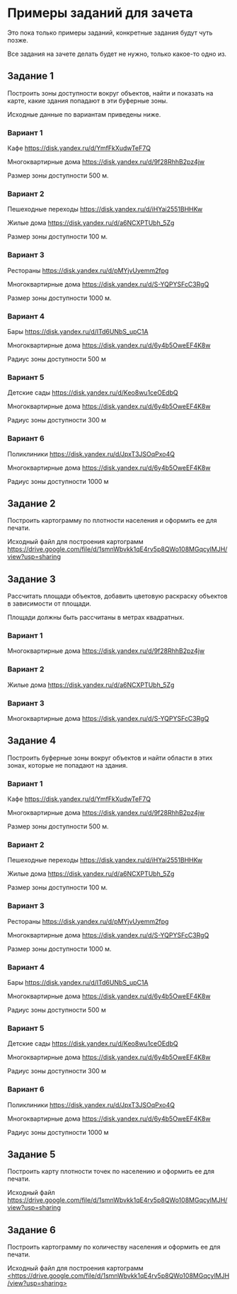 # Примеры заданий для зачета {#exam}

Это пока только примеры заданий, конкретные задания будут чуть позже.

Все задания на зачете делать будет не нужно, только какое-то одно из.

## Задание 1

Построить зоны доступности вокруг объектов, найти и показать на карте, какие здания попадают в эти буферные зоны.

Исходные данные по вариантам приведены ниже.

### Вариант 1

Кафе <https://disk.yandex.ru/d/YmfFkXudwTeF7Q>

Многоквартирные дома <https://disk.yandex.ru/d/9f28RhhB2pz4jw>

Размер зоны доступности 500 м.

### Вариант 2

Пешеходные переходы <https://disk.yandex.ru/d/iHYai2551BHHKw>

Жилые дома <https://disk.yandex.ru/d/a6NCXPTUbh_5Zg>

Размер зоны доступности 100 м.

### Вариант 3

Рестораны <https://disk.yandex.ru/d/pMYjvUyemm2fpg>

Многоквартирные дома <https://disk.yandex.ru/d/S-YQPYSFcC3RgQ>

Размер зоны доступности 1000 м.

### Вариант 4

Бары <https://disk.yandex.ru/d/ITd6UNbS_upC1A>

Многоквартирные дома <https://disk.yandex.ru/d/6y4b5OweEF4K8w>

Радиус зоны доступности 500 м

### Вариант 5

Детские сады <https://disk.yandex.ru/d/Keo8wu1ceOEdbQ>

Многоквартирные дома <https://disk.yandex.ru/d/6y4b5OweEF4K8w>

Радиус зоны доступности 300 м

### Вариант 6

Поликлиники <https://disk.yandex.ru/d/JpxT3JSOqPxo4Q>

Многоквартирные дома <https://disk.yandex.ru/d/6y4b5OweEF4K8w>

Радиус зоны доступности 1000 м

## Задание 2

Построить картограмму по плотности населения и оформить ее для печати.

Исходный файл для построения картограмм <https://drive.google.com/file/d/1smnWbvkk1qE4rv5p8QWo108MGqcylMJH/view?usp=sharing>

## Задание 3

Рассчитать площади объектов, добавить цветовую раскраску объектов в зависимости от площади.

Площади должны быть рассчитаны в метрах квадратных.

### Вариант 1

Многоквартирные дома <https://disk.yandex.ru/d/9f28RhhB2pz4jw>

### Вариант 2

Жилые дома <https://disk.yandex.ru/d/a6NCXPTUbh_5Zg>

### Вариант 3

Многоквартирные дома <https://disk.yandex.ru/d/S-YQPYSFcC3RgQ>

## Задание 4

Построить буферные зоны вокруг объектов и найти области в этих зонах, которые не попадают на здания.

### Вариант 1

Кафе <https://disk.yandex.ru/d/YmfFkXudwTeF7Q>

Многоквартирные дома <https://disk.yandex.ru/d/9f28RhhB2pz4jw>

Размер зоны доступности 500 м.

### Вариант 2

Пешеходные переходы <https://disk.yandex.ru/d/iHYai2551BHHKw>

Жилые дома <https://disk.yandex.ru/d/a6NCXPTUbh_5Zg>

Размер зоны доступности 100 м.

### Вариант 3

Рестораны <https://disk.yandex.ru/d/pMYjvUyemm2fpg>

Многоквартирные дома <https://disk.yandex.ru/d/S-YQPYSFcC3RgQ>

Размер зоны доступности 1000 м.

### Вариант 4

Бары <https://disk.yandex.ru/d/ITd6UNbS_upC1A>

Многоквартирные дома <https://disk.yandex.ru/d/6y4b5OweEF4K8w>

Радиус зоны доступности 500 м

### Вариант 5

Детские сады <https://disk.yandex.ru/d/Keo8wu1ceOEdbQ>

Многоквартирные дома <https://disk.yandex.ru/d/6y4b5OweEF4K8w>

Радиус зоны доступности 300 м

### Вариант 6

Поликлиники <https://disk.yandex.ru/d/JpxT3JSOqPxo4Q>

Многоквартирные дома <https://disk.yandex.ru/d/6y4b5OweEF4K8w>

Радиус зоны доступности 1000 м

## Задание 5

Построить карту плотности точек по населению и оформить ее для печати.

Исходный файл <https://drive.google.com/file/d/1smnWbvkk1qE4rv5p8QWo108MGqcylMJH/view?usp=sharing>

## Задание 6

Построить картограмму по количеству населения и оформить ее для печати.

Исходный файл для построения картограмм [<https://drive.google.com/file/d/1smnWbvkk1qE4rv5p8QWo108MGqcylMJH/view?usp=sharing>](https://drive.google.com/file/d/1smnWbvkk1qE4rv5p8QWo108MGqcylMJH/view?usp=sharing){.uri}
